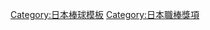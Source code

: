 {{Navbox
|name = 正力松太郎獎
|state = {{{state<includeonly>|collapsed</includeonly>}}}
|bodyclass = hlist hlist-pipe
|title = [[正力松太郎獎]]得獎者
|group1 = 1970年代
|list1 = 
* 77 [[王貞治]]
* 78 [[廣岡達朗]]
* 79 {{link-ja|西本幸雄|西本幸雄}}
|group2 = 1980年代
|list2 = 
* 80 {{link-ja|古葉竹識|古葉竹識}}
* 81 [[藤田元司]]
* 82 [[廣岡達朗]]
* 83 [[田淵幸一]]
* 84 [[衣笠祥雄]]
* 85 {{link-ja|吉田義男}}
* 86 [[森祇晶]]
* 87 [[工藤公康]]
* 88 [[門田博光]]
* 89 [[藤田元司]]
|group3 = 1990年代
|list3 = 
* 90 [[森祇晶]]
* 91 [[秋山幸二]]
* 92 [[石井丈裕]]
* 93 [[野村克也]]
* 94 [[長嶋茂雄]]、[[鈴木一朗]]
* 95 [[鈴木一朗]]
* 96 [[仰木彬]]
* 97 [[古田敦也]]
* 98 [[佐佐木主浩]]
* 99 [[王貞治]]
|group4 = 2000年代
|list4 = 
* 00 [[松井秀喜]]
* 01 [[若松勉]]
* 02 [[原辰德]]
* 03 [[王貞治]]、[[星野仙一]]
* 04 [[伊東勤]]、[[鈴木一朗]]（特別賞）
* 05 [[巴比·瓦倫泰|瓦倫泰]]
* 06 [[王貞治]]
* 07 [[落合博滿]]
* 08 [[渡邊久信]]
* 09 [[原辰德]]
|group5 = 2010年代
|list5 = 
* 10 [[西村德文]]
* 11 [[秋山幸二]]
* 12 [[原辰德]]、[[阿部慎之助]]
* 13 [[星野仙一]]、[[田中將大]]（特別賞）
* 14 [[秋山幸二]]
* 15 [[工藤公康]]
* 16 [[栗山英樹]]
* 17 [[丹尼斯·薩爾法特]]
* 18 [[工藤公康]]
* 19 [[工藤公康]]
|group6 = 2020年代
|list6 = 
* 20 [[工藤公康]]
* 21 [[高津臣吾]]
}}<noinclude>

[[Category:日本棒球模板]]
[[Category:日本職棒獎項]]

</noinclude>